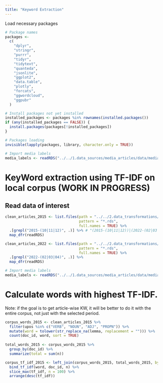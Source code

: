 ```yaml
---
title: "Keyword Extraction"
---
```

Load necessary packages
```r
# Package names
packages <-
  c(
    "dplyr",
    "stringr",
    "purrr",
    "tidyr",
    "tidytext",
    "quanteda",
    "jsonlite",
    "ggplot2",
    "data.table",
    "plotly",
    "forcats",
    "ggwordcloud",
    "ggpubr"
  )

# Install packages not yet installed
installed_packages <- packages %in% rownames(installed.packages())
if (any(installed_packages == FALSE)) {
  install.packages(packages[!installed_packages])
}

# Packages loading
invisible(lapply(packages, library, character.only = TRUE))

# Import media labels
media_labels <- readRDS("../../1.data_sources/media_articles/data/media_type_labels/all_media_labels_with_doc_id.rds")

```

# KeyWord extraction using TF-IDF on local corpus (WORK IN PROGRESS)
## Read data of interest
```r

clean_articles_2015 <- list.files(path = "../../2.data_transformations/media_articles/data/udpipe_processed/chunks/",
                                  pattern = "*.rds",
                                  full.names = TRUE) %>%
  .[grepl("2015-(10|11|12)", .)] %>% # "(2015-(10|11|12))|(2022-(02|03|04))"
  map_dfr(readRDS)

clean_articles_2022 <- list.files(path = "../../2.data_transformations/media_articles/data/udpipe_processed/chunks/",
                                  pattern = "*.rds",
                                  full.names = TRUE) %>%
  .[grepl("2022-(02|03|04)", .)] %>% 
  map_dfr(readRDS)

# Import media labels
media_labels <- readRDS("../../1.data_sources/media_articles/data/media_type_labels/all_media_labels_with_doc_id.rds")

```

# Calculate words with highest TF-IDF.
Note: if the goal is to get article-wise KW, it will be better to do it with the entire corpus,
not just with the selected period.
```r
corpus_words_2015 <- clean_articles_2015 %>%
  filter(upos %in% c("VERB", "NOUN", "ADJ", "PROPN")) %>%
  mutate(word = tolower(str_replace_na(lemma, replacement = ""))) %>% 
  count(doc_id, word, sort = TRUE)
  
total_words_2015 <- corpus_words_2015 %>%
  group_by(doc_id) %>%
  summarize(total = sum(n))

corpus_tf_idf_2015 <- left_join(corpus_words_2015, total_words_2015, by = "doc_id") %>%
  bind_tf_idf(word, doc_id, n) %>%
  slice_max(tf_idf, n = 100) %>%
  arrange(desc(tf_idf))

```



